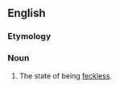 ==English==

===Etymology===
{{suffix|en|feckless|ness}}

===Noun===
{{en-noun|-|+}}

# The state of being [[feckless]].